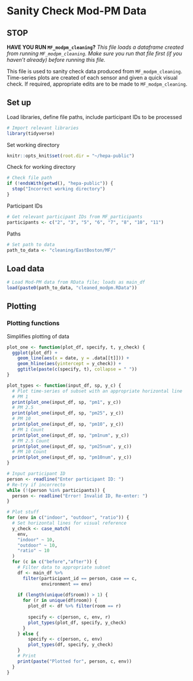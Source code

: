 # Sanity Check Mod-PM Data

## STOP

**HAVE YOU RUN `MF_modpm_cleaning`?**
*This file loads a dataframe created from running `MF_modpm_cleaning`. Make sure you run that file first (if you haven't already) before running this file.*

This file is used to sanity check data produced from `MF_modpm_cleaning`. Time-series plots are created of each sensor and given a quick visual check. If required, appropriate edits are to be made to `MF_modpm_cleaning`.

## Set up
Load libraries, define file paths, include participant IDs to be processed
```r
# Import relevant libraries
library(tidyverse)
```
Set working directory
```r
knitr::opts_knit$set(root.dir = "~/hepa-public")
```

Check for working directory
```r
# Check file path
if (!endsWith(getwd(), "hepa-public")) {
  stop("Incorrect working directory")
}
```
Participant IDs
```r
# Get relevant participant IDs from MF_participants
participants <- c("2", "3", "5", "6", "7", "8", "10", "11")
```

Paths
```r
# Set path to data
path_to_data <- "cleaning/EastBoston/MF/"
```


## Load data
```r
# Load Mod-PM data from RData file; loads as main_df
load(paste0(path_to_data, "cleaned_modpm.RData"))
```

## Plotting
### Plotting functions
Simplifies plotting of data
```r
plot_one <- function(plot_df, specify, t, y_check) {
  ggplot(plot_df) +
    geom_line(aes(x = date, y = .data[[t]])) +
    geom_hline(aes(yintercept = y_check)) +
    ggtitle(paste(c(specify, t), collapse = " "))
}
```

```r
plot_types <- function(input_df, sp, y_c) {
  # Plot time-series of subset with an appropriate horizontal line
  # PM 1
  print(plot_one(input_df, sp, "pm1", y_c))
  # PM 2.5
  print(plot_one(input_df, sp, "pm25", y_c))
  # PM 10
  print(plot_one(input_df, sp, "pm10", y_c))
  # PM 1 Count
  print(plot_one(input_df, sp, "pm1num", y_c))
  # PM 2.5 Count
  print(plot_one(input_df, sp, "pm25num", y_c))
  # PM 10 Count
  print(plot_one(input_df, sp, "pm10num", y_c))
}
```


```r
# Input participant ID
person <- readline("Enter participant ID: ")
# Re-try if incorrecto
while (!(person %in% participants)) {
  person <- readline("Error! Invalid ID, Re-enter: ")
}

# Plot stuff
for (env in c("indoor", "outdoor", "ratio")) {
  # Set horizontal lines for visual reference
  y_check <- case_match(
    env,
    "indoor" ~ 10,
    "outdoor" ~ 10,
    "ratio" ~ 10
  )
  for (c in c("before","after")) {
    # Filter data to appropriate subset
    df <- main_df %>%
      filter(participant_id == person, case == c, 
             environment == env)
    
    if (length(unique(df$room)) > 1) {
      for (r in unique(df$room)) {
        plot_df <- df %>% filter(room == r)
        
        specify <- c(person, c, env, r)
        plot_types(plot_df, specify, y_check)
      }
    } else {
        specify <- c(person, c, env)
        plot_types(df, specify, y_check)
    }
    # Print
    print(paste("Plotted for", person, c, env))
  }
}
```
